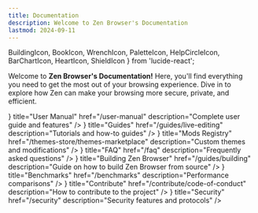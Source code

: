 ```yaml
---
title: Documentation
description: Welcome to Zen Browser's Documentation
lastmod: 2024-09-11
---
```


  BuildingIcon,
  BookIcon,
  WrenchIcon,
  PaletteIcon,
  HelpCircleIcon,
  BarChartIcon,
  HeartIcon,
  ShieldIcon
} from 'lucide-react';

Welcome to **Zen Browser's Documentation!** Here, you'll find everything you need to get the most out of your browsing experience. Dive in to explore how Zen can make your browsing more secure, private, and efficient.

<Cards cols={2}>
  <Card 
    icon={<BookIcon />} 
    title="User Manual" 
    href="/user-manual" 
    description="Complete user guide and features" 
  />
  <Card 
    icon={<WrenchIcon />} 
    title="Guides" 
    href="/guides/live-editing" 
    description="Tutorials and how-to guides" 
  />
  <Card 
    icon={<PaletteIcon />} 
    title="Mods Registry" 
    href="/themes-store/themes-marketplace" 
    description="Custom themes and modifications" 
  />
  <Card 
    icon={<HelpCircleIcon />} 
    title="FAQ" 
    href="/faq" 
    description="Frequently asked questions" 
  />
  <Card 
    icon={<BuildingIcon />} 
    title="Building Zen Browser" 
    href="/guides/building" 
    description="Guide on how to build Zen Browser from source" 
  />
  <Card 
    icon={<BarChartIcon />} 
    title="Benchmarks" 
    href="/benchmarks" 
    description="Performance comparisons" 
  />
  <Card 
    icon={<HeartIcon />} 
    title="Contribute" 
    href="/contribute/code-of-conduct" 
    description="How to contribute to the project" 
  />
  <Card 
    icon={<ShieldIcon />} 
    title="Security" 
    href="/security" 
    description="Security features and protocols" 
  />
</Cards>
